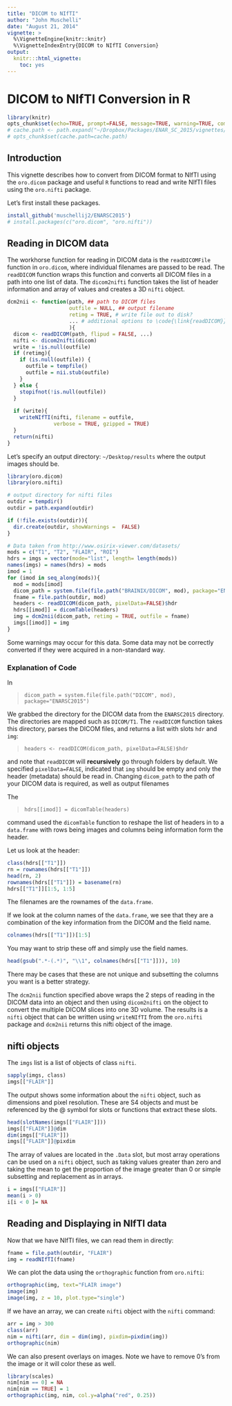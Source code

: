 ```yaml
---
title: "DICOM to NIfTI"
author: "John Muschelli"
date: "August 21, 2014"
vignette: >
  %\VignetteEngine{knitr::knitr}
  %\VignetteIndexEntry{DICOM to NIfTI Conversion}
output:
  knitr:::html_vignette:
    toc: yes  
---
```


# DICOM to NIfTI Conversion in R

```r
library(knitr)
opts_chunk$set(echo=TRUE, prompt=FALSE, message=TRUE, warning=TRUE, comment="", cache=TRUE)
# cache.path <- path.expand("~/Dropbox/Packages/ENAR_SC_2015/vignettes/DCM2NII_cache/")
# opts_chunk$set(cache.path=cache.path)
```

## Introduction

This vignette describes how to convert from DICOM format to NIfTI using the `oro.dicom` package and useful `R` functions to read and write NIfTI files using the `oro.nifti` package.

Let's first install these packages.
```r
install_github('muschellij2/ENARSC2015')
# install.packages(c("oro.dicom", "oro.nifti"))
```

## Reading in DICOM data

The workhorse function for reading in DICOM data is the `readDICOMFile` function in `oro.dicom`, where individual filenames are passed to be read.  The `readDICOM` function wraps this function and converts all DICOM files in a path into one list of data.  The `dicom2nifti` function takes the list of header information and array of values and creates a 3D `nifti` object.

```r
dcm2nii <- function(path, ## path to DICOM files
                    outfile = NULL, ## output filename
                    retimg = TRUE, # write file out to disk?
                    ... # additional options to \code{\link{readDICOM}}
                    ){
  dicom <- readDICOM(path, flipud = FALSE, ...)
  nifti <- dicom2nifti(dicom)
  write = !is.null(outfile)
  if (retimg){
    if (is.null(outfile)) {
      outfile = tempfile()
      outfile = nii.stub(outfile)      
    }
  } else {
    stopifnot(!is.null(outfile))
  }
  
  if (write){
    writeNIfTI(nifti, filename = outfile, 
               verbose = TRUE, gzipped = TRUE)
  } 
  return(nifti)
}
```

Let's specify an output directory: `~/Desktop/results` where the output images should be.

```r
library(oro.dicom)
library(oro.nifti)

# output directory for nifti files
outdir = tempdir()
outdir = path.expand(outdir)

if (!file.exists(outdir)){
  dir.create(outdir, showWarnings =  FALSE)
}

# Data taken from http://www.osirix-viewer.com/datasets/
mods = c("T1", "T2", "FLAIR", "ROI")
hdrs = imgs = vector(mode="list", length= length(mods))
names(imgs) = names(hdrs) = mods
imod = 1
for (imod in seq_along(mods)){
  mod = mods[imod]
  dicom_path = system.file(file.path("BRAINIX/DICOM", mod), package="ENARSC2015")
  fname = file.path(outdir, mod)
  headers <- readDICOM(dicom_path, pixelData=FALSE)$hdr
  hdrs[[imod]] = dicomTable(headers)
  img = dcm2nii(dicom_path, retimg = TRUE, outfile = fname)
  imgs[[imod]] = img
}
```

Some warnings may occur for this data.  Some data may not be correctly converted if they were acquired in a non-standard way.

### Explanation of Code
In 

> `dicom_path = system.file(file.path("DICOM", mod), package="ENARSC2015")`

We grabbed the directory for the DICOM data from the `ENARSC2015` directory.  The directories are mapped such as `DICOM/T1`.  The `readDICOM` function takes this directory, parses the DICOM files, and returns a list with slots `hdr` and `img`:

> `headers <- readDICOM(dicom_path, pixelData=FALSE)$hdr`

and note that `readDICOM` will **recursively** go through folders by default.  We specified `pixelData=FALSE`, indicated that `img` should be empty and only the header (metadata) should be read in.  Changing `dicom_path` to the path of your DICOM data is required, as well as output filenames

The 

> `hdrs[[imod]] = dicomTable(headers)`

command used the `dicomTable` function to reshape the list of headers in to a `data.frame` with rows being images and columns being information form the header.

Let us look at the header:
```r
class(hdrs[["T1"]])
rn = rownames(hdrs[["T1"]])
head(rn, 2)
rownames(hdrs[["T1"]]) = basename(rn)
hdrs[["T1"]][1:5, 1:5]
```
The filenames are the rownames of the `data.frame`. 

If we look at the column names of the `data.frame`, we see that they are a combination of the key information from the DICOM and the field name.
```r
colnames(hdrs[["T1"]])[1:5]
```

You may want to strip these off and simply use the field names.
```r
head(gsub(".*-(.*)", "\\1", colnames(hdrs[["T1"]])), 10)
```
There may be cases that these are not unique and subsetting the columns you want is a better strategy.

The `dcm2nii` function specified above wraps the 2 steps of reading in the DICOM data into an object and then using `dicom2nifti` on the object to convert the multiple DICOM slices into one 3D volume.  The results is a `nifti` object that can be written using `writeNIfTI` from the `oro.nifti` package and `dcm2nii` returns this nifti object of the image. 

## nifti objects

The `imgs` list is a list of objects of class `nifti`.
```r
sapply(imgs, class)
imgs[["FLAIR"]]
```
The output shows some information about the `nifti` object, such as dimensions and pixel resolution.  These are S4 objects and must be referenced by the @ symbol for slots or functions that extract these slots.


```r
head(slotNames(imgs[["FLAIR"]]))
imgs[["FLAIR"]]@dim
dim(imgs[["FLAIR"]])
imgs[["FLAIR"]]@pixdim
```

The array of values are located in the `.Data` slot, but most array operations can be used on a `nifti` object, such as taking values greater than zero and taking the mean to get the proportion of the image greater than 0 or simple subsetting and replacement as in arrays.

```r
i = imgs[["FLAIR"]]
mean(i > 0)
i[i < 0 ]= NA
```
## Reading and Displaying in NIfTI data

Now that we have NIfTI files, we can read them in directly:

```r
fname = file.path(outdir, "FLAIR")
img = readNIfTI(fname)
```

We can plot the data using the `orthographic` function from `oro.nifti`:
```r
orthographic(img, text="FLAIR image")
image(img)
image(img, z = 10, plot.type="single")
```

If we have an array, we can create `nifti` object with the `nifti` command:
```r
arr = img > 300
class(arr)
nim = nifti(arr, dim = dim(img), pixdim=pixdim(img))
orthographic(nim)
```

We can also present overlays on images.  Note we have to remove 0's from the image or it will color these as well.
```r
library(scales)
nim[nim == 0] = NA
nim[nim == TRUE] = 1
orthographic(img, nim, col.y=alpha("red", 0.25))
```


